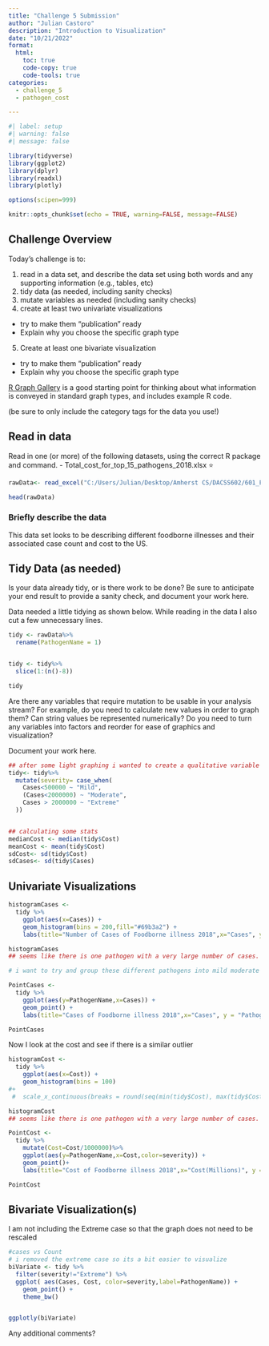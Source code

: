 ```yaml
---
title: "Challenge 5 Submission"
author: "Julian Castoro"
description: "Introduction to Visualization"
date: "10/21/2022"
format:
  html:
    toc: true
    code-copy: true
    code-tools: true
categories:
  - challenge_5
  - pathogen_cost

---
```


```r
#| label: setup
#| warning: false
#| message: false

library(tidyverse)
library(ggplot2)
library(dplyr)
library(readxl)
library(plotly)

options(scipen=999)

knitr::opts_chunk$set(echo = TRUE, warning=FALSE, message=FALSE)
```

## Challenge Overview

Today's challenge is to:

1)  read in a data set, and describe the data set using both words and any supporting information (e.g., tables, etc)
2)  tidy data (as needed, including sanity checks)
3)  mutate variables as needed (including sanity checks)
4)  create at least two univariate visualizations
   - try to make them "publication" ready
   - Explain why you choose the specific graph type
5)  Create at least one bivariate visualization
   - try to make them "publication" ready
   - Explain why you choose the specific graph type

[R Graph Gallery](https://r-graph-gallery.com/) is a good starting point for thinking about what information is conveyed in standard graph types, and includes example R code.

(be sure to only include the category tags for the data you use!)

## Read in data

Read in one (or more) of the following datasets, using the correct R package and command.
-   Total_cost_for_top_15_pathogens_2018.xlsx ⭐


```r
rawData<- read_excel("C:/Users/Julian/Desktop/Amherst CS/DACSS602/601_Fall_2022/posts/_data/Total_cost_for_top_15_pathogens_2018.xlsx",skip = 3)

head(rawData)

```

### Briefly describe the data
This data set looks to be describing different foodborne illnesses and their associated case count and cost to the US.



## Tidy Data (as needed)

Is your data already tidy, or is there work to be done? Be sure to anticipate your end result to provide a sanity check, and document your work here.

Data needed a little tidying as shown below. While reading in the data I also cut a few unnecessary lines.


```r

tidy <- rawData%>%
  rename(PathogenName = 1)


tidy <- tidy%>%
  slice(1:(n()-8))

tidy

```

Are there any variables that require mutation to be usable in your analysis stream? For example, do you need to calculate new values in order to graph them? Can string values be represented numerically? Do you need to turn any variables into factors and reorder for ease of graphics and visualization?

Document your work here.

```r
## after some light graphing i wanted to create a qualitative variable
tidy<- tidy%>%
  mutate(severity= case_when(
    Cases<500000 ~ "Mild",
    (Cases<2000000) ~ "Moderate",
    Cases > 2000000 ~ "Extreme"
  ))


## calculating some stats
medianCost <- median(tidy$Cost)
meanCost <- mean(tidy$Cost)
sdCost<- sd(tidy$Cost)
sdCases<- sd(tidy$Cases)


```

## Univariate Visualizations
```r
histogramCases <- 
  tidy %>%
    ggplot(aes(x=Cases)) +
    geom_histogram(bins = 200,fill="#69b3a2") +
    labs(title="Number of Cases of Foodborne illness 2018",x="Cases", y = "Count")

histogramCases
## seems like there is one pathogen with a very large number of cases.

# i want to try and group these different pathogens into mild moderate and extreme number of cases
```
```r
PointCases <- 
  tidy %>%
    ggplot(aes(y=PathogenName,x=Cases)) +
    geom_point() +
    labs(title="Cases of Foodborne illness 2018",x="Cases", y = "Pathogen")

PointCases
```

Now I look at the cost and see if there is a similar outlier
```r
histogramCost <- 
  tidy %>%
    ggplot(aes(x=Cost)) +
    geom_histogram(bins = 100)
#+
 #  scale_x_continuous(breaks = round(seq(min(tidy$Cost), max(tidy$Cost), by = 100000),1))

histogramCost
## seems like there is one pathogen with a very large number of cases.
```

```r
PointCost <- 
  tidy %>%
    mutate(Cost=Cost/1000000)%>%
    ggplot(aes(y=PathogenName,x=Cost,color=severity)) +
    geom_point()+
    labs(title="Cost of Foodborne illness 2018",x="Cost(Millions)", y = "Pathogen")

PointCost
```



## Bivariate Visualization(s)
I am not including the Extreme case so that the graph does not need to be rescaled
```r
#cases vs Count
# i removed the extreme case so its a bit easier to visualize
biVariate <- tidy %>%
  filter(severity!="Extreme") %>%
  ggplot( aes(Cases, Cost, color=severity,label=PathogenName)) +
    geom_point() +
    theme_bw()


ggplotly(biVariate)
```

Any additional comments?
